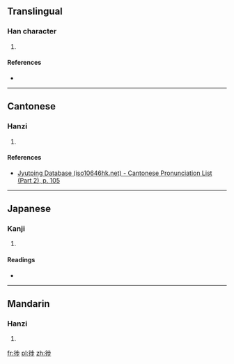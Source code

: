 ==Translingual==

===Han character===
{{Han char|rn=60|rad=彳|as=07|sn=10|four=|canj=竹人卜中竹 (HOYLH)|ids=⿰[[彳]][[步]]}}

# {{defn|Han|sort=彳07}}

====References====
* {{Han ref|kx=0367.100|dkj=10109|dj=0690.090|hdz=20825.010|uh=5F8F|ud=24463}}

----

==Cantonese==

===Hanzi===
{{yue-hanzi|jyut=[[zik1]]|y=jik1}}

# {{defn|lang=yue|sort=彳07}}

====References====
* [http://www.iso10646hk.net/jp/document/download.jsp Jyutping Database (iso10646hk.net) - Cantonese Pronunciation List (Part 2), p. 105]

----

==Japanese==

===Kanji===
{{ja-kanji|grade=|rs=彳07}}

# {{defn|lang=ja|sort=彳07}}

====Readings====
* {{ja-readings|on=[[ちょく]] (choku)|kun=[[のぼる]] (noboru)}}

----

==Mandarin==

===Hanzi===
{{cmn-hanzi|pin=[[zhì]] ([[zhi4]])|wg=chih<sup>4</sup>}}

# {{defn|lang=cmn|sort=彳07}}

[[fr:徏]]
[[pl:徏]]
[[zh:徏]]